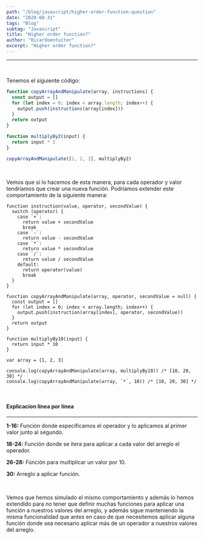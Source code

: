 ```yaml
---
path: "/blog/javascript/higher-order-function-question"
date: "2020-08-31"
tags: "Blog"
subtag: "Javascript"
title: "Higher order function?"
author: "Ricardoentuiter"
excerpt: "Higher order function?"
---
```


---

<br />

Tenemos el siguiente código:

```javascript
function copyArrayAndManipulate(array, instructions) {
  const output = []
  for (let index = 0; index < array.length; index++) {
    output.push(instructions(array[index]))
  }
  return output
}

function multiplyBy2(input) {
  return input * 2
}

copyArrayAndManipulate([1, 2, 3], multiplyBy2)
```

<br />

Vemos que si lo hacemos de esta manera, para cada operador y valor tendríamos que crear una nueva función.
Podríamos extender este comportamiento de la siguiente manera:

```javascript{numberLines: true}
function instruction(value, operator, secondValue) {
  switch (operator) {
    case `+`:
      return value + secondValue
      break
    case `-`:
      return value - secondValue
    case `*`:
      return value * secondValue
    case `/`:
      return value / secondValue
    default:
      return operator(value)
      break
  }
}

function copyArrayAndManipulate(array, operator, secondValue = null) {
  const output = []
  for (let index = 0; index < array.length; index++) {
    output.push(instruction(array[index], operator, secondValue))
  }
  return output
}

function multiplyBy10(input) {
  return input * 10
}

var array = [1, 2, 3]

console.log(copyArrayAndManipulate(array, multiplyBy10)) /* [10, 20, 30] */
console.log(copyArrayAndManipulate(array, `*`, 10)) /* [10, 20, 30] */
```

<br />

#### Explicacion línea por línea

---

**1-16:** Función donde específicamos el operador y lo aplicamos al primer valor junto al segundo.

**18-24:** Función donde se itera para aplicar a cada valor del arreglo el operador.

**26-28:** Fúnción para multiplicar un valor por 10.

**30:** Arreglo a aplicar función.

<br />

Vemos que hemos simulado el mismo comportamiento y además lo hemos extendido para no tener que definir muchas funciones para aplicar una función a nuestros valores del arreglo, y además sigue manteniendo la misma funcionalidad que antes en caso de que necesitemos aplicar alguna función donde sea necesario aplicar más de un operador a nuestros valores del arreglo.

